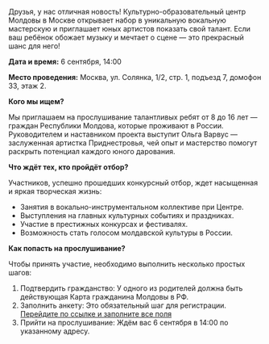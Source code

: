 Друзья, у нас отличная новость! Культурно-образовательный центр Молдовы в Москве открывает набор в уникальную вокальную мастерскую и приглашает юных артистов показать свой талант. Если ваш ребёнок обожает музыку и мечтает о сцене — это прекрасный шанс для него!

**Дата и время:** 6 сентября, 14:00

**Место проведения:** Москва, ул. Солянка, 1/2, стр. 1, подъезд 7, домофон 33, этаж 2.

**Кого мы ищем?**

Мы приглашаем на прослушивание талантливых ребят от 8 до 16 лет — граждан Республики Молдова, которые проживают в России. Руководителем и наставником проекта выступит Ольга Варвус — заслуженная артистка Приднестровья, чей опыт и мастерство помогут раскрыть потенциал каждого юного дарования.

**Что ждёт тех, кто пройдёт отбор?**

Участников, успешно прошедших конкурсный отбор, ждет насыщенная и яркая творческая жизнь:

- Занятия в вокально-инструментальном коллективе при Центре.
- Выступления на главных культурных событиях и праздниках.
- Участие в престижных конкурсах и фестивалях.
- Возможность стать голосом молдавской культуры в России.

**Как попасть на прослушивание?**

Чтобы принять участие, необходимо выполнить несколько простых шагов:

1. Подтвердить гражданство: У одного из родителей должна быть действующая Карта гражданина Молдовы в РФ.
2. Заполнить анкету: Это обязательный шаг для регистрации.  
   [Перейдите по ссылке и заполните все поля](https://forms.yandex.ru/cloud/68b2c4cb02848f0d40ce0717)
3. Прийти на прослушивание: Ждём вас 6 сентября в 14:00 по указанному адресу.
